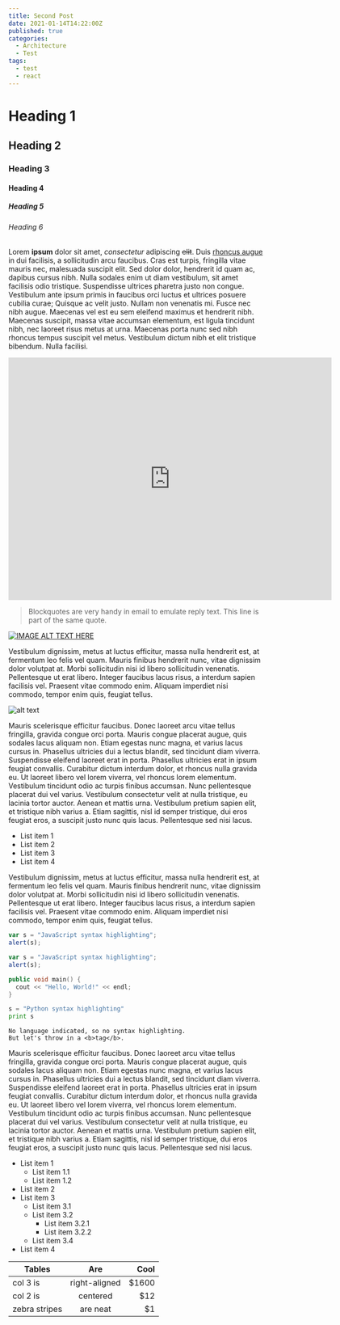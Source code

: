 ```yaml
---
title: Second Post
date: 2021-01-14T14:22:00Z
published: true
categories:
  - Architecture
  - Test
tags:
  - test
  - react
---
```


# Heading 1

## Heading 2

### Heading 3

#### Heading 4

##### Heading 5

###### Heading 6

Lorem **ipsum** dolor sit amet, _consectetur_ adipiscing ~~elit~~. Duis [rhoncus augue](https://example.com/) in dui facilisis, a sollicitudin arcu faucibus. Cras est turpis, fringilla vitae mauris nec, malesuada suscipit elit. Sed dolor dolor, hendrerit id quam ac, dapibus cursus nibh. Nulla sodales enim ut diam vestibulum, sit amet facilisis odio tristique. Suspendisse ultrices pharetra justo non congue. Vestibulum ante ipsum primis in faucibus orci luctus et ultrices posuere cubilia curae; Quisque ac velit justo. Nullam non venenatis mi. Fusce nec nibh augue. Maecenas vel est eu sem eleifend maximus et hendrerit nibh. Maecenas suscipit, massa vitae accumsan elementum, est ligula tincidunt nibh, nec laoreet risus metus at urna. Maecenas porta nunc sed nibh rhoncus tempus suscipit vel metus. Vestibulum dictum nibh et elit tristique bibendum. Nulla facilisi.

<iframe
  width="640"
  height="480"
  src="https://www.youtube.com/embed/UmX4kyB2wfg"
  frameborder="0"
  allow="autoplay; encrypted-media"
  allowfullscreen
></iframe>

> Blockquotes are very handy in email to emulate reply text.
> This line is part of the same quote.

[![IMAGE ALT TEXT HERE](http://img.youtube.com/vi/z8ITnDkSCPQ/0.jpg)](http://www.youtube.com/watch?v=z8ITnDkSCPQ)

Vestibulum dignissim, metus at luctus efficitur, massa nulla hendrerit est, at fermentum leo felis vel quam. Mauris finibus hendrerit nunc, vitae dignissim dolor volutpat at. Morbi sollicitudin nisi id libero sollicitudin venenatis. Pellentesque ut erat libero. Integer faucibus lacus risus, a interdum sapien facilisis vel. Praesent vitae commodo enim. Aliquam imperdiet nisi commodo, tempor enim quis, feugiat tellus.

![alt text](https://github.com/adam-p/markdown-here/raw/master/src/common/images/icon48.png "Logo Title Text 1")

Mauris scelerisque efficitur faucibus. Donec laoreet arcu vitae tellus fringilla, gravida congue orci porta. Mauris congue placerat augue, quis sodales lacus aliquam non. Etiam egestas nunc magna, et varius lacus cursus in. Phasellus ultricies dui a lectus blandit, sed tincidunt diam viverra. Suspendisse eleifend laoreet erat in porta. Phasellus ultricies erat in ipsum feugiat convallis. Curabitur dictum interdum dolor, et rhoncus nulla gravida eu. Ut laoreet libero vel lorem viverra, vel rhoncus lorem elementum. Vestibulum tincidunt odio ac turpis finibus accumsan. Nunc pellentesque placerat dui vel varius. Vestibulum consectetur velit at nulla tristique, eu lacinia tortor auctor. Aenean et mattis urna. Vestibulum pretium sapien elit, et tristique nibh varius a. Etiam sagittis, nisl id semper tristique, dui eros feugiat eros, a suscipit justo nunc quis lacus. Pellentesque sed nisi lacus.

- List item 1
- List item 2
- List item 3
- List item 4

Vestibulum dignissim, metus at luctus efficitur, massa nulla hendrerit est, at fermentum leo felis vel quam. Mauris finibus hendrerit nunc, vitae dignissim dolor volutpat at. Morbi sollicitudin nisi id libero sollicitudin venenatis. Pellentesque ut erat libero. Integer faucibus lacus risus, a interdum sapien facilisis vel. Praesent vitae commodo enim. Aliquam imperdiet nisi commodo, tempor enim quis, feugiat tellus.

```js {numberLines}
var s = "JavaScript syntax highlighting";
alert(s);
```

```javascript
var s = "JavaScript syntax highlighting";
alert(s);
```

```cpp {numberLines}
public void main() {
  cout << "Hello, World!" << endl;
}
```

```python
s = "Python syntax highlighting"
print s
```

```
No language indicated, so no syntax highlighting.
But let's throw in a <b>tag</b>.
```

Mauris scelerisque efficitur faucibus. Donec laoreet arcu vitae tellus fringilla, gravida congue orci porta. Mauris congue placerat augue, quis sodales lacus aliquam non. Etiam egestas nunc magna, et varius lacus cursus in. Phasellus ultricies dui a lectus blandit, sed tincidunt diam viverra. Suspendisse eleifend laoreet erat in porta. Phasellus ultricies erat in ipsum feugiat convallis. Curabitur dictum interdum dolor, et rhoncus nulla gravida eu. Ut laoreet libero vel lorem viverra, vel rhoncus lorem elementum. Vestibulum tincidunt odio ac turpis finibus accumsan. Nunc pellentesque placerat dui vel varius. Vestibulum consectetur velit at nulla tristique, eu lacinia tortor auctor. Aenean et mattis urna. Vestibulum pretium sapien elit, et tristique nibh varius a. Etiam sagittis, nisl id semper tristique, dui eros feugiat eros, a suscipit justo nunc quis lacus. Pellentesque sed nisi lacus.

- List item 1
  - List item 1.1
  - List item 1.2
- List item 2
- List item 3
  - List item 3.1
  - List item 3.2
    - List item 3.2.1
    - List item 3.2.2
  - List item 3.4
- List item 4

| Tables        |      Are      |  Cool |
| ------------- | :-----------: | ----: |
| col 3 is      | right-aligned | $1600 |
| col 2 is      |   centered    |   $12 |
| zebra stripes |   are neat    |    $1 |
